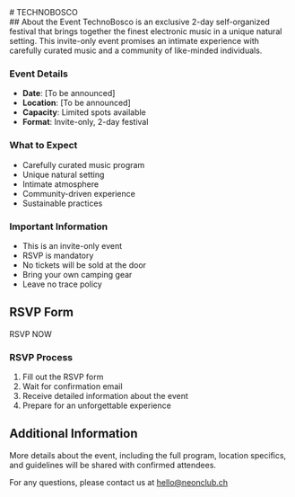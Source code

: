 
<Section sectionClassName="min-h-[20vh]" className="items-center justify-center" backgroundImage='/technobosco.jpg'>
# TECHNOBOSCO
</Section>

<Section className="lg:max-w-5xl px-6">
## About the Event
TechnoBosco is an exclusive 2-day self-organized festival that brings together the finest electronic music in a unique natural setting. This invite-only event promises an intimate experience with carefully curated music and a community of like-minded individuals.

### Event Details
- **Date**: [To be announced]
- **Location**: [To be announced]
- **Capacity**: Limited spots available
- **Format**: Invite-only, 2-day festival

### What to Expect
- Carefully curated music program
- Unique natural setting
- Intimate atmosphere
- Community-driven experience
- Sustainable practices

### Important Information
- This is an invite-only event
- RSVP is mandatory
- No tickets will be sold at the door
- Bring your own camping gear
- Leave no trace policy

## RSVP Form
<div className="flex gap-3 items-center justify-center my-3">
  <Link
    isExternal
    className={buttonStyles({
      color: "success",
      radius: "full",
      variant: "shadow",
    })}
    href="https://tally.so/[your-form-link]"
  >
    RSVP NOW
  </Link>
</div>

### RSVP Process
1. Fill out the RSVP form
2. Wait for confirmation email
3. Receive detailed information about the event
4. Prepare for an unforgettable experience

## Additional Information
More details about the event, including the full program, location specifics, and guidelines will be shared with confirmed attendees.

For any questions, please contact us at [hello@neonclub.ch](mailto:hello@neonclub.ch)
</Section>

